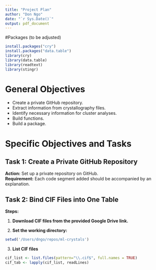 ```yaml
---
title: "Project Plan"
author: "Don Ngo"
date: "`r Sys.Date()`"
output: pdf_document
---
```


#Packages (to be adjusted)
```r
install.packages("cry")
install.packages("data.table")
library(cry)
library(data.table)
library(readtext)
library(stingr)
```

# General Objectives
- Create a private GitHub repository.
- Extract information from crystallography files.
- Identify necessary information for cluster analyses.
- Build functions.
- Build a package.

# Specific Objectives and Tasks

## Task 1: Create a Private GitHub Repository

**Action:** Set up a private repository on GitHub.  
**Requirement:** Each code segment added should be accompanied by an explanation.

## Task 2: Bind CIF Files into One Table

**Steps:**

1. **Download CIF files from the provided Google Drive link.**

2. **Set the working directory:**

```r
setwd('/Users/dngo/repos/ml-crystals')
```

3. **List CIF files**

```r
cif_list <- list.files(pattern="\\.cif$", full.names = TRUE)
cif_tab <- lapply(cif_list, readLines)
```

